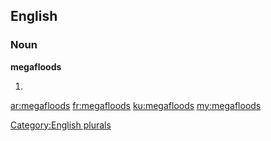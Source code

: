 ==English==

===Noun===
'''megafloods'''

# {{plural of|[[megaflood]]}}

[[Category:English plurals]]

[[ar:megafloods]]
[[fr:megafloods]]
[[ku:megafloods]]
[[my:megafloods]]